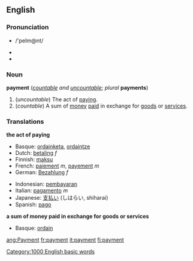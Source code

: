 ==English==
===Pronunciation===
*{{SAMPA}} /'peIm@nt/
*{{IPA|/'peɪmənt/}}
*{{AHD|/pāmĕnt/}}

===Noun===
'''payment''' (''[[countable]] and [[uncountable]]''; ''plural'' '''payments''')

#(''uncountable'') The act of [[pay]]ing.
#(''countable'') A sum of [[money]] [[pay|paid]] in exchange for [[goods]] or [[service]]s.

===Translations===
'''the act of paying'''
{{top}}
*Basque: [[ordainketa]], [[ordaintze]]
*Dutch: [[betaling]] ''f''
*Finnish: [[maksu]]
*French: [[paiement]] ''m'', [[payement]] ''m''
*German: [[Bezahlung]] ''f''
{{mid}}
*Indonesian: [[bayar|pembayaran]]
*Italian: [[pagamento]] ''m''
*Japanese: [[支払い]] (しはらい, shiharai)
*Spanish: [[pago]]
{{bottom}}


'''a sum of money paid in exchange for goods or services'''
{{top}}
*Basque: [[ordain]]
{{mid}}
{{bottom}}

[[Category:1000 English basic words]]
[[ang:Payment]]
[[fr:payment]]
[[it:payment]]
[[fi:payment]]